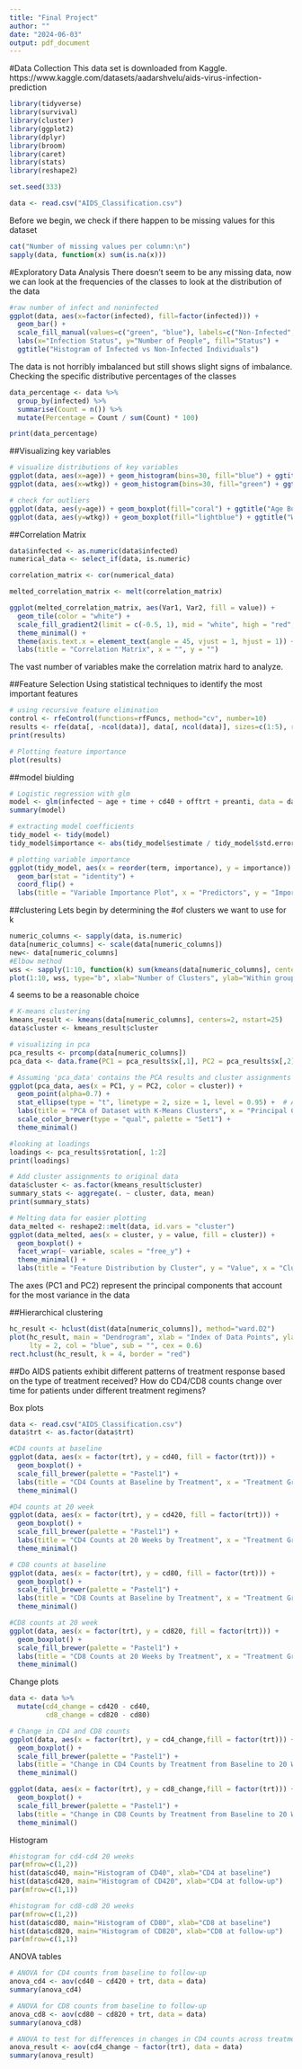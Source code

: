 ```yaml
---
title: "Final Project"
author: ""
date: "2024-06-03"
output: pdf_document
---
```

#Data Collection
This data set is downloaded from Kaggle.
https://www.kaggle.com/datasets/aadarshvelu/aids-virus-infection-prediction

```r
library(tidyverse)
library(survival)
library(cluster)
library(ggplot2)
library(dplyr)
library(broom)
library(caret)
library(stats)
library(reshape2)

set.seed(333)

data <- read.csv("AIDS_Classification.csv")
```

Before we begin, we check if there happen to be missing values for this dataset
```r
cat("Number of missing values per column:\n")
sapply(data, function(x) sum(is.na(x)))
```
#Exploratory Data Analysis
There doesn't seem to be any missing data, now we can look at the frequencies of the classes to look at the distribution of the data
```r
#raw number of infect and noninfected
ggplot(data, aes(x=factor(infected), fill=factor(infected))) +
  geom_bar() +
  scale_fill_manual(values=c("green", "blue"), labels=c("Non-Infected", "Infected")) +
  labs(x="Infection Status", y="Number of People", fill="Status") +
  ggtitle("Histogram of Infected vs Non-Infected Individuals")

```
The data is not horribly imbalanced but still shows slight signs of imbalance. Checking the specific distributive percentages of the classes

```r
data_percentage <- data %>%
  group_by(infected) %>%
  summarise(Count = n()) %>%
  mutate(Percentage = Count / sum(Count) * 100)

print(data_percentage)
```

##Visualizing key variables
```r
# visualize distributions of key variables
ggplot(data, aes(x=age)) + geom_histogram(bins=30, fill="blue") + ggtitle("Age Distribution")
ggplot(data, aes(x=wtkg)) + geom_histogram(bins=30, fill="green") + ggtitle("Weight Distribution")

# check for outliers
ggplot(data, aes(y=age)) + geom_boxplot(fill="coral") + ggtitle("Age Boxplot")
ggplot(data, aes(y=wtkg)) + geom_boxplot(fill="lightblue") + ggtitle("Weight Boxplot")

```

\vskip 0.5in
##Correlation Matrix
```r
data$infected <- as.numeric(data$infected)
numerical_data <- select_if(data, is.numeric)

correlation_matrix <- cor(numerical_data)

melted_correlation_matrix <- melt(correlation_matrix)

ggplot(melted_correlation_matrix, aes(Var1, Var2, fill = value)) +
  geom_tile(color = "white") +
  scale_fill_gradient2(limit = c(-0.5, 1), mid = "white", high = "red", low = "blue", midpoint = 0) +
  theme_minimal() +
  theme(axis.text.x = element_text(angle = 45, vjust = 1, hjust = 1)) +
  labs(title = "Correlation Matrix", x = "", y = "")
```
The vast number of variables make the correlation matrix hard to analyze.
\vskip 0.5in

##Feature Selection
Using statistical techniques to identify the most important features
```r
# using recursive feature elimination
control <- rfeControl(functions=rfFuncs, method="cv", number=10)
results <- rfe(data[, -ncol(data)], data[, ncol(data)], sizes=c(1:5), rfeControl=control)
print(results)

# Plotting feature importance
plot(results)

```

##model biulding
```r
# Logistic regression with glm
model <- glm(infected ~ age + time + cd40 + offtrt + preanti, data = data, family = binomial())
summary(model)

# extracting model coefficients
tidy_model <- tidy(model)
tidy_model$importance <- abs(tidy_model$estimate / tidy_model$std.error)

# plotting variable importance
ggplot(tidy_model, aes(x = reorder(term, importance), y = importance)) +
  geom_bar(stat = "identity") +
  coord_flip() +
  labs(title = "Variable Importance Plot", x = "Predictors", y = "Importance (|Coefficient/SE|)")

```
\vskip 0.5in

##clustering 
Lets begin by determining the #of clusters we want to use for k
```r
numeric_columns <- sapply(data, is.numeric)
data[numeric_columns] <- scale(data[numeric_columns])
new<- data[numeric_columns]
#Elbow method
wss <- sapply(1:10, function(k) sum(kmeans(data[numeric_columns], centers=k, nstart=10)$withinss))
plot(1:10, wss, type="b", xlab="Number of Clusters", ylab="Within groups sum of squares")
```
4 seems to be a reasonable choice

```r
# K-means clustering
kmeans_result <- kmeans(data[numeric_columns], centers=2, nstart=25)
data$cluster <- kmeans_result$cluster

# visualizing in pca
pca_results <- prcomp(data[numeric_columns])
pca_data <- data.frame(PC1 = pca_results$x[,1], PC2 = pca_results$x[,2], cluster = as.factor(kmeans_result$cluster))

# Assuming 'pca_data' contains the PCA results and cluster assignments
ggplot(pca_data, aes(x = PC1, y = PC2, color = cluster)) +
  geom_point(alpha=0.7) +
  stat_ellipse(type = "t", linetype = 2, size = 1, level = 0.95) +  # Adds ellipses
  labs(title = "PCA of Dataset with K-Means Clusters", x = "Principal Component 1", y = "Principal Component 2") +
  scale_color_brewer(type = "qual", palette = "Set1") +
  theme_minimal()

#looking at loadings
loadings <- pca_results$rotation[, 1:2]  
print(loadings)

# Add cluster assignments to original data
data$cluster <- as.factor(kmeans_result$cluster)
summary_stats <- aggregate(. ~ cluster, data, mean)
print(summary_stats)

# Melting data for easier plotting
data_melted <- reshape2::melt(data, id.vars = "cluster")
ggplot(data_melted, aes(x = cluster, y = value, fill = cluster)) +
  geom_boxplot() +
  facet_wrap(~ variable, scales = "free_y") +
  theme_minimal() +
  labs(title = "Feature Distribution by Cluster", y = "Value", x = "Cluster")

```
The axes (PC1 and PC2) represent the principal components that account for the most variance in the data

##Hierarchical clustering

```r
hc_result <- hclust(dist(data[numeric_columns]), method="ward.D2")
plot(hc_result, main = "Dendrogram", xlab = "Index of Data Points", ylab = "Height",
     lty = 2, col = "blue", sub = "", cex = 0.6)
rect.hclust(hc_result, k = 4, border = "red")
```

\vskip 0.5in

##Do AIDS patients exhibit different patterns of treatment response based on the type of treatment received? How do CD4/CD8 counts change over time for patients under different treatment regimens?

Box plots 
```r
data <- read.csv("AIDS_Classification.csv")
data$trt <- as.factor(data$trt)

#CD4 counts at baseline
ggplot(data, aes(x = factor(trt), y = cd40, fill = factor(trt))) +
  geom_boxplot() +
  scale_fill_brewer(palette = "Pastel1") +
  labs(title = "CD4 Counts at Baseline by Treatment", x = "Treatment Group", y = "CD4 Count") +
  theme_minimal()

#D4 counts at 20 week
ggplot(data, aes(x = factor(trt), y = cd420, fill = factor(trt))) +
  geom_boxplot() +
  scale_fill_brewer(palette = "Pastel1") +
  labs(title = "CD4 Counts at 20 Weeks by Treatment", x = "Treatment Group", y = "CD4 Count") +
  theme_minimal()

# CD8 counts at baseline
ggplot(data, aes(x = factor(trt), y = cd80, fill = factor(trt))) +
  geom_boxplot() +
  scale_fill_brewer(palette = "Pastel1") +
  labs(title = "CD8 Counts at Baseline by Treatment", x = "Treatment Group", y = "CD8 Count") +
  theme_minimal()

#CD8 counts at 20 week
ggplot(data, aes(x = factor(trt), y = cd820, fill = factor(trt))) +
  geom_boxplot() +
  scale_fill_brewer(palette = "Pastel1") +
  labs(title = "CD8 Counts at 20 Weeks by Treatment", x = "Treatment Group", y = "CD8 Count") +
  theme_minimal()


```

Change plots
```r
data <- data %>%
  mutate(cd4_change = cd420 - cd40,
         cd8_change = cd820 - cd80)

# Change in CD4 and CD8 counts
ggplot(data, aes(x = factor(trt), y = cd4_change,fill = factor(trt))) +
  geom_boxplot() +
  scale_fill_brewer(palette = "Pastel1") +
  labs(title = "Change in CD4 Counts by Treatment from Baseline to 20 Weeks", x = "Treatment Group", y = "Change in CD4 Count") +
  theme_minimal()

ggplot(data, aes(x = factor(trt), y = cd8_change,fill = factor(trt))) +
  geom_boxplot() +
  scale_fill_brewer(palette = "Pastel1") +
  labs(title = "Change in CD8 Counts by Treatment from Baseline to 20 Weeks", x = "Treatment Group", y = "Change in CD8 Count") +
  theme_minimal()

```

Histogram
```r
#histogram for cd4-cd4 20 weeks
par(mfrow=c(1,2))
hist(data$cd40, main="Histogram of CD40", xlab="CD4 at baseline")
hist(data$cd420, main="Histogram of CD420", xlab="CD4 at follow-up")
par(mfrow=c(1,1))

#histogram for cd8-cd8 20 weeks
par(mfrow=c(1,2))
hist(data$cd80, main="Histogram of CD80", xlab="CD8 at baseline")
hist(data$cd820, main="Histogram of CD820", xlab="CD8 at follow-up")
par(mfrow=c(1,1))
```

ANOVA tables
```r
# ANOVA for CD4 counts from baseline to follow-up
anova_cd4 <- aov(cd40 ~ cd420 + trt, data = data)
summary(anova_cd4)

# ANOVA for CD8 counts from baseline to follow-up
anova_cd8 <- aov(cd80 ~ cd820 + trt, data = data)
summary(anova_cd8)

# ANOVA to test for differences in changes in CD4 counts across treatment groups
anova_result <- aov(cd4_change ~ factor(trt), data = data)
summary(anova_result)

```